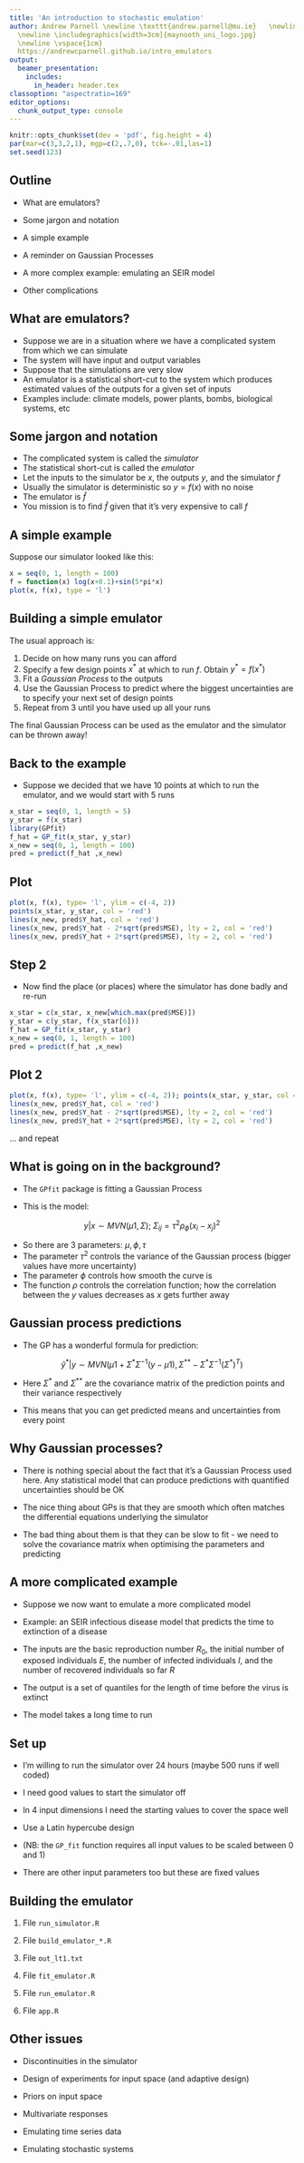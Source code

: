 ```yaml
---
title: 'An introduction to stochastic emulation'
author: Andrew Parnell \newline \texttt{andrew.parnell@mu.ie}   \newline \vspace{1cm}
  \newline \includegraphics[width=3cm]{maynooth_uni_logo.jpg}
  \newline \vspace{1cm}
  https://andrewcparnell.github.io/intro_emulators
output:
  beamer_presentation:
    includes:
      in_header: header.tex
classoption: "aspectratio=169"
editor_options: 
  chunk_output_type: console
---
```


```r
knitr::opts_chunk$set(dev = 'pdf', fig.height = 4)
par(mar=c(3,3,2,1), mgp=c(2,.7,0), tck=-.01,las=1)
set.seed(123)
```

## Outline

- What are emulators?

- Some jargon and notation

- A simple example

- A reminder on Gaussian Processes

- A more complex example: emulating an SEIR model 

- Other complications

## What are emulators?

- Suppose we are in a situation where we have a complicated system from which we can simulate 
- The system will have input and output variables
- Suppose that the simulations are very slow
- An emulator is a statistical short-cut to the system which produces estimated values of the outputs for a given set of inputs
- Examples include: climate models, power plants, bombs, biological systems, etc

## Some jargon and notation

- The complicated system is called the _simulator_
- The statistical short-cut is called the _emulator_
- Let the inputs to the simulator be $x$, the outputs $y$, and the simulator $f$
- Usually the simulator is deterministic so $y = f(x)$ with no noise
- The emulator is $\hat{f}$
- You mission is to find $\hat{f}$ given that it's very expensive to call $f$

## A simple example

Suppose our simulator looked like this:
```r
x = seq(0, 1, length = 100)
f = function(x) log(x+0.1)+sin(5*pi*x)
plot(x, f(x), type = 'l')
```

## Building a simple emulator

The usual approach is:

1. Decide on how many runs you can afford
1. Specify a few design points $x^*$ at which to run $f$. Obtain $y^* = f(x^*)$
1. Fit a _Gaussian Process_ to the outputs 
1. Use the Gaussian Process to predict where the biggest uncertainties are to specify your next set of design points
1. Repeat from 3 until you have used up all your runs

The final Gaussian Process can be used as the emulator and the simulator can be thrown away!

## Back to the example

- Suppose we decided that we have 10 points at which to run the emulator, and we would start with 5 runs

```r
x_star = seq(0, 1, length = 5)
y_star = f(x_star)
library(GPfit)
f_hat = GP_fit(x_star, y_star)
x_new = seq(0, 1, length = 100)
pred = predict(f_hat ,x_new)
```

## Plot

```r
plot(x, f(x), type= 'l', ylim = c(-4, 2))
points(x_star, y_star, col = 'red')
lines(x_new, pred$Y_hat, col = 'red')
lines(x_new, pred$Y_hat - 2*sqrt(pred$MSE), lty = 2, col = 'red')
lines(x_new, pred$Y_hat + 2*sqrt(pred$MSE), lty = 2, col = 'red')
```

## Step 2 

- Now find the place (or places) where the simulator has done badly and re-run
```r
x_star = c(x_star, x_new[which.max(pred$MSE)])
y_star = c(y_star, f(x_star[6]))
f_hat = GP_fit(x_star, y_star)
x_new = seq(0, 1, length = 100)
pred = predict(f_hat ,x_new)
```

## Plot 2

```r
plot(x, f(x), type= 'l', ylim = c(-4, 2)); points(x_star, y_star, col = 'red')
lines(x_new, pred$Y_hat, col = 'red')
lines(x_new, pred$Y_hat - 2*sqrt(pred$MSE), lty = 2, col = 'red')
lines(x_new, pred$Y_hat + 2*sqrt(pred$MSE), lty = 2, col = 'red')
```

... and repeat

## What is going on in the background?

- The `GPfit` package is fitting a Gaussian Process

- This is the model:

$$y|x \sim MVN (\mu 1, \Sigma);\; \Sigma_{ij} = \tau^2 \rho_\phi(x_i - x_j)^2$$

- So there are 3 parameters: $\mu, \phi, \tau$
- The parameter $\tau^2$ controls the variance of the Gaussian process (bigger values have more uncertainty)
- The parameter $\phi$ controls how smooth the curve is
- The function $\rho$ controls the correlation function; how the correlation between the $y$ values decreases as $x$ gets further away

## Gaussian process predictions

 - The GP has a wonderful formula for prediction:

$$\hat{y}^* | y \sim MVN(\mu 1 + \Sigma^* \Sigma^{-1} (y - \mu 1), \Sigma^{**} - \Sigma^* \Sigma^{-1} (\Sigma^*)^T)$$

- Here $\Sigma^*$ and $\Sigma^{**}$ are the covariance matrix of the prediction points and their variance respectively

- This means that you can get predicted means and uncertainties from every point

## Why Gaussian processes?

- There is nothing special about the fact that it's a Gaussian Process used here. Any statistical model that can produce predictions with quantified uncertainties should be OK

- The nice thing about GPs is that they are smooth which often matches the differential equations underlying the simulator

- The bad thing about them is that they can be slow to fit - we need to solve the covariance matrix when optimising the parameters and predicting

## A more complicated example

- Suppose we now want to emulate a more complicated model

- Example: an SEIR infectious disease model that predicts the time to extinction of a disease

- The inputs are the basic reproduction number $R_0$, the initial number of exposed individuals $E$, the number of infected individuals $I$, and the number of recovered individuals so far $R$

- The output is a set of quantiles for the length of time before the virus is extinct

- The model takes a long time to run

## Set up 

- I'm willing to run the simulator over 24 hours (maybe 500 runs if well coded)

- I need good values to start the simulator off

- In 4 input dimensions I need the starting values to cover the space well

- Use a Latin hypercube design

- (NB: the `GP_fit` function requires all input values to be scaled between 0 and 1)

- There are other input parameters too but these are fixed values

## Building the emulator

1. File `run_simulator.R`

1. File `build_emulator_*.R`

1. File `out_lt1.txt`

1. File `fit_emulator.R`

1. File `run_emulator.R`

1. File `app.R`

## Other issues

- Discontinuities in the simulator

- Design of experiments for input space (and adaptive design)

- Priors on input space

- Multivariate responses

- Emulating time series data

- Emulating stochastic systems

